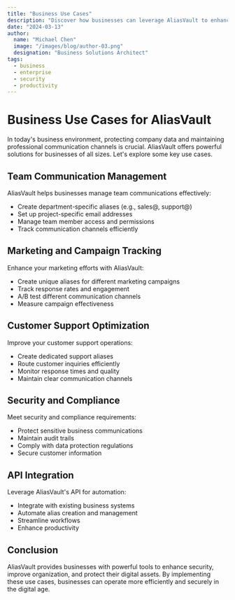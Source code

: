```yaml
---
title: "Business Use Cases"
description: "Discover how businesses can leverage AliasVault to enhance security"
date: "2024-03-13"
author:
  name: "Michael Chen"
  image: "/images/blog/author-03.png"
  designation: "Business Solutions Architect"
tags:
  - business
  - enterprise
  - security
  - productivity
---
```


# Business Use Cases for AliasVault

In today's business environment, protecting company data and maintaining professional communication channels is crucial. AliasVault offers powerful solutions for businesses of all sizes. Let's explore some key use cases.

## Team Communication Management

AliasVault helps businesses manage team communications effectively:

- Create department-specific aliases (e.g., sales@, support@)
- Set up project-specific email addresses
- Manage team member access and permissions
- Track communication channels efficiently

## Marketing and Campaign Tracking

Enhance your marketing efforts with AliasVault:

- Create unique aliases for different marketing campaigns
- Track response rates and engagement
- A/B test different communication channels
- Measure campaign effectiveness

## Customer Support Optimization

Improve your customer support operations:

- Create dedicated support aliases
- Route customer inquiries efficiently
- Monitor response times and quality
- Maintain clear communication channels

## Security and Compliance

Meet security and compliance requirements:

- Protect sensitive business communications
- Maintain audit trails
- Comply with data protection regulations
- Secure customer information

## API Integration

Leverage AliasVault's API for automation:

- Integrate with existing business systems
- Automate alias creation and management
- Streamline workflows
- Enhance productivity

## Conclusion

AliasVault provides businesses with powerful tools to enhance security, improve organization, and protect their digital assets. By implementing these use cases, businesses can operate more efficiently and securely in the digital age. 